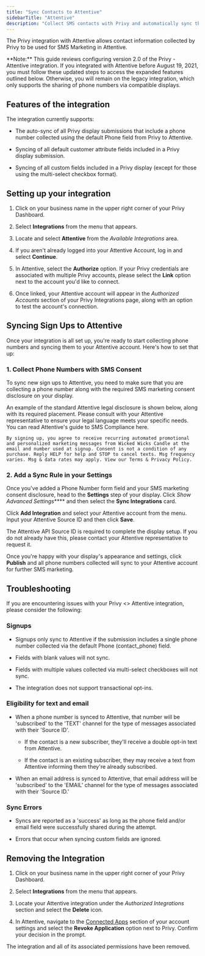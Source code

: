 ```yaml
---
title: "Sync Contacts to Attentive"
sidebarTitle: "Attentive"
description: "Collect SMS contacts with Privy and automatically sync them to Attentive."
---
```


The Privy integration with Attentive allows contact information collected by Privy to be used for SMS Marketing in Attentive.

<Info>
  **Note:** This guide reviews configuring version 2.0 of the Privy - Attentive integration. If you integrated with Attentive before August 19, 2021, you must follow these updated steps to access the expanded features outlined below. Otherwise, you will remain on the legacy integration, which only supports the sharing of phone numbers via compatible displays. 
</Info>

## Features of the integration

The integration currently supports: 

* The auto-sync of all Privy display submissions that include a phone number collected using the default Phone field from Privy to Attentive. 

* Syncing of all default customer attribute fields included in a Privy display submission.

* Syncing of all custom fields included in a Privy display (except for those using the multi-select checkbox format). 

## Setting up your integration

1. Click on your business name in the upper right corner of your Privy Dashboard.

2. Select **Integrations** from the menu that appears.

3. Locate and select **Attentive** from the *Available Integrations* area.

4. If you aren't already logged into your Attentive Account, log in and select **Continue**.

5. In Attentive, select the **Authorize** option. If your Privy credentials are associated with multiple Privy accounts, please select the **Link** option next to the account you'd like to connect.

6. Once linked, your Attentive account will appear in the *Authorized Accounts* section of your Privy Integrations page, along with an option to test the account's connection.

## Syncing Sign Ups to Attentive

Once your integration is all set up, you're ready to start collecting phone numbers and syncing them to your Attentive account. Here's how to set that up:

### 1. Collect Phone Numbers with SMS Consent

To sync new sign ups to Attentive, you need to make sure that you are collecting a phone number along with the required SMS marketing consent disclosure on your display.

An example of the standard Attentive legal disclosure is shown below, along with its required placement. Please consult with your Attentive representative to ensure your legal language meets your specific needs. You can read Attentive's guide to SMS Compliance here.

```
By signing up, you agree to receive recurring automated promotional and personalized marketing messages from Wicked Wicks Candle at the email and number used at signup. Consent is not a condition of any purchase. Reply HELP for help and STOP to cancel texts. Msg frequency varies. Msg & data rates may apply. View our Terms & Privacy Policy.
```

### 2. Add a Sync Rule in your Settings

Once you've added a Phone Number form field and your SMS marketing consent disclosure, head to the **Settings** step of your display. Click *Show Advanced Settings*\*\*\*\* and then select the **Sync Integrations** card.

Click **Add Integration** and select your Attentive account from the menu. Input your Attentive Source ID and then click **Save**.

<Note>
  The Attentive API Source ID is required to complete the display setup. If you do not already have this, please contact your Attentive representative to request it.
</Note>

Once you're happy with your display's appearance and settings, click **Publish** and all phone numbers collected will sync to your Attentive account for further SMS marketing.

## Troubleshooting

If you are encountering issues with your Privy \<> Attentive integration, please consider the following:

### Signups

* Signups only sync to Attentive if the submission includes a single phone number collected via the default Phone (contact\_phone) field. 

* Fields with blank values will not sync.

* Fields with multiple values collected via multi-select checkboxes will not sync. 

* The integration does not support transactional opt-ins.

### Eligibility for text and email

* When a phone number is synced to Attentive, that number will be 'subscribed' to the 'TEXT' channel for the type of messages associated with their 'Source ID'.

  * If the contact is a new subscriber, they'll receive a double opt-in text from Attentive.

  * If the contact is an existing subscriber, they may receive a text from Attentive informing them they're already subscribed.

* When an email address is synced to Attentive, that email address will be 'subscribed' to the 'EMAIL' channel for the type of messages associated with their 'Source ID.'

### Sync Errors

* Syncs are reported as a 'success' as long as the phone field and/or email field were successfully shared during the attempt. 

* Errors that occur when syncing custom fields are ignored.

## Removing the Integration

1. Click on your business name in the upper right corner of your Privy Dashboard.

2. Select **Integrations** from the menu that appears.

3. Locate your Attentive integration under the *Authorized Integrations* section and select the **Delete** icon.

4. In Attentive, navigate to the [Connected Apps](https://ui.attentivemobile.com/settings/connected-apps) section of your account settings and select the **Revoke Application** option next to Privy. Confirm your decision in the prompt. 



The integration and all of its associated permissions have been removed.